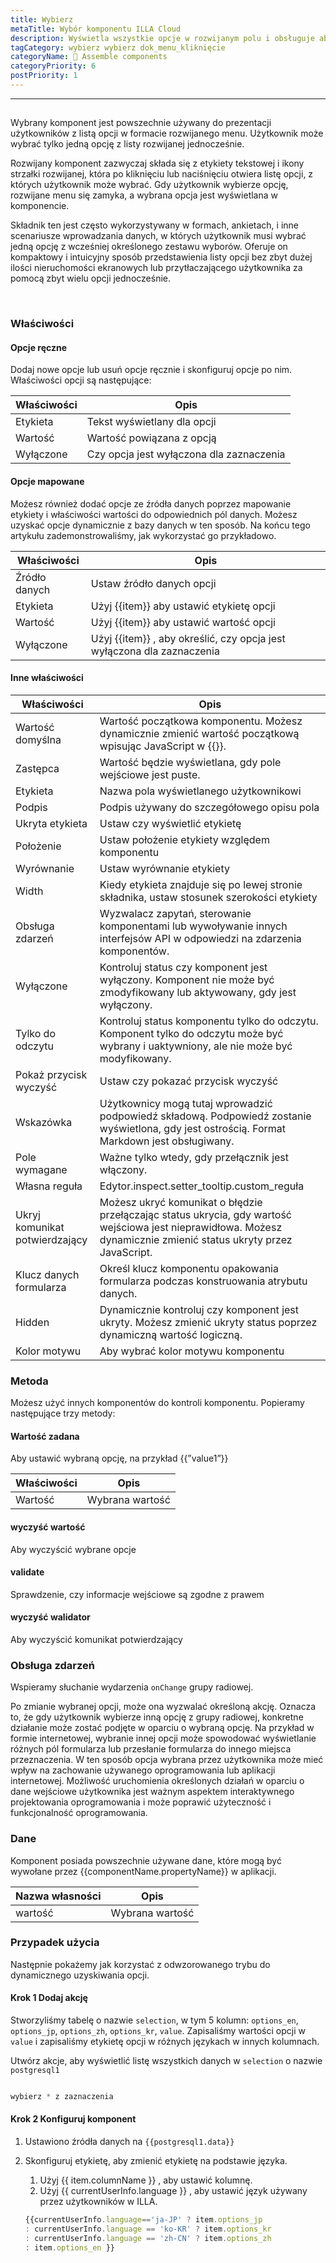 ```yaml
---
title: Wybierz
metaTitle: Wybór komponentu ILLA Cloud
description: Wyświetla wszystkie opcje w rozwijanym polu i obsługuje aby wybrać 1 opcję.
tagCategory: wybierz wybierz dok_menu_kliknięcie
categoryName: 🧬 Assemble components
categoryPriority: 6
postPriority: 1
---
```


* * *

## <Heading hidden>Wybierz</Heading>

Wybrany komponent jest powszechnie używany do prezentacji użytkowników z listą opcji w formacie rozwijanego menu. Użytkownik może wybrać tylko jedną opcję z listy rozwijanej jednocześnie.

Rozwijany komponent zazwyczaj składa się z etykiety tekstowej i ikony strzałki rozwijanej, która po kliknięciu lub naciśnięciu otwiera listę opcji, z których użytkownik może wybrać. Gdy użytkownik wybierze opcję, rozwijane menu się zamyka, a wybrana opcja jest wyświetlana w komponencie.

Składnik ten jest często wykorzystywany w formach, ankietach, i inne scenariusze wprowadzania danych, w których użytkownik musi wybrać jedną opcję z wcześniej określonego zestawu wyborów. Oferuje on kompaktowy i intuicyjny sposób przedstawienia listy opcji bez zbyt dużej ilości nieruchomości ekranowych lub przytłaczającego użytkownika za pomocą zbyt wielu opcji jednocześnie.

<img src='https://cdn.illacloud.com/official-website/img/docs/assemble/select1.png' alt="" />

<img src='https://cdn.illacloud.com/official-website/img/docs/assemble/select2.png' alt="" />

### Właściwości

#### Opcje ręczne

Dodaj nowe opcje lub usuń opcje ręcznie i skonfiguruj opcje po nim. Właściwości opcji są następujące: 

| Właściwości | Opis                                     |
| ----------- | ---------------------------------------- |
| Etykieta    | Tekst wyświetlany dla opcji              |
| Wartość     | Wartość powiązana z opcją                |
| Wyłączone   | Czy opcja jest wyłączona dla zaznaczenia |

#### Opcje mapowane

Możesz również dodać opcje ze źródła danych poprzez mapowanie etykiety i właściwości wartości do odpowiednich pól danych. Możesz uzyskać opcje dynamicznie z bazy danych w ten sposób. Na końcu tego artykułu zademonstrowaliśmy, jak wykorzystać go przykładowo.

| Właściwości   | Opis                                                                   |
| ------------- | ---------------------------------------------------------------------- |
| Źródło danych | Ustaw źródło danych opcji                                              |
| Etykieta      | Użyj {{item}} aby ustawić etykietę opcji                               |
| Wartość       | Użyj {{item}} aby ustawić wartość opcji                                |
| Wyłączone     | Użyj {{item}} , aby określić, czy opcja jest wyłączona dla zaznaczenia |

#### Inne właściwości

| Właściwości                    | Opis                                                                                                                                                               |
| ------------------------------ | ------------------------------------------------------------------------------------------------------------------------------------------------------------------ |
| Wartość domyślna               | Wartość początkowa komponentu. Możesz dynamicznie zmienić wartość początkową wpisując JavaScript w {{}}.                                                           |
| Zastępca                       | Wartość będzie wyświetlana, gdy pole wejściowe jest puste.                                                                                                         |
| Etykieta                       | Nazwa pola wyświetlanego użytkownikowi                                                                                                                             |
| Podpis                         | Podpis używany do szczegółowego opisu pola                                                                                                                         |
| Ukryta etykieta                | Ustaw czy wyświetlić etykietę                                                                                                                                      |
| Położenie                      | Ustaw położenie etykiety względem komponentu                                                                                                                       |
| Wyrównanie                     | Ustaw wyrównanie etykiety                                                                                                                                          |
| Width                          | Kiedy etykieta znajduje się po lewej stronie składnika, ustaw stosunek szerokości etykiety                                                                         |
| Obsługa zdarzeń                | Wyzwalacz zapytań, sterowanie komponentami lub wywoływanie innych interfejsów API w odpowiedzi na zdarzenia komponentów.                                           |
| Wyłączone                      | Kontroluj status czy komponent jest wyłączony. Komponent nie może być zmodyfikowany lub aktywowany, gdy jest wyłączony.                                            |
| Tylko do odczytu               | Kontroluj status komponentu tylko do odczytu. Komponent tylko do odczytu może być wybrany i uaktywniony, ale nie może być modyfikowany.                            |
| Pokaż przycisk wyczyść         | Ustaw czy pokazać przycisk wyczyść                                                                                                                                 |
| Wskazówka                      | Użytkownicy mogą tutaj wprowadzić podpowiedź składową. Podpowiedź zostanie wyświetlona, gdy jest ostrością. Format Markdown jest obsługiwany.                      |
| Pole wymagane                  | Ważne tylko wtedy, gdy przełącznik jest włączony.                                                                                                                  |
| Własna reguła                  | Edytor.inspect.setter_tooltip.custom_reguła                                                                                                                        |
| Ukryj komunikat potwierdzający | Możesz ukryć komunikat o błędzie przełączając status ukrycia, gdy wartość wejściowa jest nieprawidłowa. Możesz dynamicznie zmienić status ukryty przez JavaScript. |
| Klucz danych formularza        | Określ klucz komponentu opakowania formularza podczas konstruowania atrybutu danych.                                                                               |
| Hidden                         | Dynamicznie kontroluj czy komponent jest ukryty. Możesz zmienić ukryty status poprzez dynamiczną wartość logiczną.                                                 |
| Kolor motywu                   | Aby wybrać kolor motywu komponentu                                                                                                                                 |

### Metoda

Możesz użyć innych komponentów do kontroli komponentu. Popieramy następujące trzy metody:

#### Wartość zadana

Aby ustawić wybraną opcję, na przykład {{”value1”}}

| Właściwości | Opis            |
| ----------- | --------------- |
| Wartość     | Wybrana wartość |

#### wyczyść wartość

Aby wyczyścić wybrane opcje

#### validate

Sprawdzenie, czy informacje wejściowe są zgodne z prawem

#### wyczyść walidator

Aby wyczyścić komunikat potwierdzający

### Obsługa zdarzeń

Wspieramy słuchanie wydarzenia `onChange` grupy radiowej. 

Po zmianie wybranej opcji, może ona wyzwalać określoną akcję. Oznacza to, że gdy użytkownik wybierze inną opcję z grupy radiowej, konkretne działanie może zostać podjęte w oparciu o wybraną opcję. Na przykład w formie internetowej, wybranie innej opcji może spowodować wyświetlanie różnych pól formularza lub przesłanie formularza do innego miejsca przeznaczenia. W ten sposób opcja wybrana przez użytkownika może mieć wpływ na zachowanie używanego oprogramowania lub aplikacji internetowej. Możliwość uruchomienia określonych działań w oparciu o dane wejściowe użytkownika jest ważnym aspektem interaktywnego projektowania oprogramowania i może poprawić użyteczność i funkcjonalność oprogramowania.

### Dane

Komponent posiada powszechnie używane dane, które mogą być wywołane przez {{componentName.propertyName}} w aplikacji.

| Nazwa własności | Opis            |
| --------------- | --------------- |
| wartość         | Wybrana wartość |

### Przypadek użycia

Następnie pokażemy jak korzystać z odwzorowanego trybu do dynamicznego uzyskiwania opcji. 

#### Krok 1 Dodaj akcję

Stworzyliśmy tabelę o nazwie `selection`, w tym 5 kolumn: `options_en`, `options_jp`, `options_zh`, `options_kr`, `value`. Zapisaliśmy wartości opcji w `value` i zapisaliśmy etykietę opcji w różnych językach w innych kolumnach. 

Utwórz akcje, aby wyświetlić listę wszystkich danych w `selection` o nazwie `postgresql1`

<img src='https://cdn.illacloud.com/official-website/img/docs/assemble/radio1.png' alt="" />

```jsx
wybierz * z zaznaczenia
```

#### Krok 2 Konfiguruj komponent

1.  Ustawiono źródła danych na `{{postgresql1.data}}` 
2.  Skonfiguruj etykietę, aby zmienić etykietę na podstawie języka. 

    1.  Użyj {{ item.columnName }} , aby ustawić kolumnę. 
    2.  Użyj {{ currentUserInfo.language }} , aby ustawić język używany przez użytkowników w ILLA.

    ```jsx
    {{currentUserInfo.language=='ja-JP' ? item.options_jp 
    : currentUserInfo.language == 'ko-KR' ? item.options_kr 
    : currentUserInfo.language == 'zh-CN' ? item.options_zh 
    : item.options_en }}
    ```

<img src='https://cdn.illacloud.com/official-website/img/docs/assemble/select3.png' alt="" />
